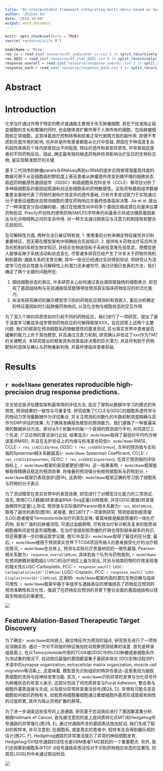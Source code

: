 ```yaml
---
title: "An interpretable framework integrating multi-omics based on deep learning improves drug response prediction and provides biological insights"
author: "Zhihao Xu"
date: "2024-10-09"
output: word_document
---
```


```r
knitr::opts_chunk$set(echo = TRUE)
source('resource/utils.R')

modelName = 'Mine'
res_cv = read_csv('resource/df_indicator_cv.csv') |> split_recursively()
res_GDSC = read_csv('resource/df_stat_GDSC.csv') |> split_recursively()
response_overall = read_csv('resource/response_overall.csv') |> split_recursively()
response_each = read_csv('resource/response_each.csv') |> split_recursively()
```

# Abstract

# Introduction

化学治疗通过作用于特定的靶点或通路主要用于杀灭肿瘤细胞. 其在干扰或阻止癌症细胞的生长和繁殖的同时, 也会随体液扩散作用于人体所有的细胞，包括肿瘤细胞和正常细胞，这意味着放疗控制转移和损害正常代谢两方面的副作用. 即便不考虑到负面作用的影响, 也并非是所有患者都能从化疗中受益,  原因在于种高度复杂的癌性疾病在个体内部表现出不同程度, 特征的遗传和表型异质性, 并导致癌症患者的不同药物反应。因此, 确定最有效的候选药物并检测影响治疗反应的生物标志物, 是实现精准医疗的关键.

基于二代测序的肿瘤panels与RNAseq再到scRNA的逐步应用使得海量高纬度的数据可用于从亚细胞级的颗粒度上表征患者从肿瘤遗传改变到微环境的细微状态. 癌症药物敏感性基因组学（GDSC）和癌细胞系百科全书（CCLE）等项目分析了多种癌细胞系的基因组图谱和对这些细胞系的药物敏感性。这些药物基因组学数据集更全面地代表了药物代谢和疗效变异的遗传基础. 已有许多尝试致力于实现通过分子谱表征细胞状态预测细胞的潜在药物响应并最终改善临床决策. Jia et al. 提出了一种深度变分自动编码器，通过在低维空间中将多个基因压缩成潜在向量来估算药物反应. Precily开创性的使用药物SMILES字符串的向量表示并成功捕获基因表达与化合物结构之间的复杂作用. 另一种方法通过图表征与注意力机制提取和整合先验知识。

在可解释性方面, 两种方法已被证明有效, 1. 使用事后分析来确定特征属性并识别重要特征，而无需在模型架构中明确结合先验知识; 2. 提供有关药物治疗反应所涉及的机制的系统生物学知识, 并结合生物途径和子系统信息等先验信息，使模型嵌入能够反映子系统活动和状态变化. 尽管诸多研究已经产生了许多关于药物作用机制和基因-通路关系的宝贵见解, 其中一些也已经通过实验得到验证. 但研究认为深度学习在综合性能与可解释性上的潜力还未被穷尽, 通过仔细已发表的方法，我们确定了两个关键的问题所在: 

1. 围绕细胞状态的表征, 许多研究关心如何通过表达谱获取独特的细胞表示. 却忽视了基因组结构与先验通路信息能够带给预测真实临床药物反应的的泛化能力; 
2. 尚没有研究确切的展示模型学习到的药物反应预测的有效嵌入, 事后分析确定的特征基因如何引起肿瘤药物响应, 以及化合物与细胞状态的交互作用. 


为了深入个体的异质性如何引起不同的药物反应，我们进行了一项研究，提出了基于深度学习集成多组学预测药物反应的可解释框架XXX，旨在回答上述两个主要问题. 我们的框架在预测细胞系药物敏感性的基准测试, 区分真实世界中患者是否缓解的能力上优于其他模型, 并且通过注意力机制, 研究确认并验证了xxx作为TMZ的关键靶点. 本研究提出的框架具有改善临床决策的巨大潜力, 并且将有助于药物靶标的选择与确认与药物重新利用, 并最终使临床患者获益. 

# Results

## `r modelName` generates reproducible high-precision drug response predictions.

交叉验证是评估模型架构最常用的评估方法, 反应了架构从数据中学习的模式的有效性, 预测结果的一致性与可重复性. 研究收集了CCLE与GDSC的细胞系遗传学与药物动力学测量数据作为评估集合, 并关注预测的对数化的半数抑制浓度精确与否作为DRP评估的效果. 为了确保准确报告模型的预测能力，我们遵循了一种普遍采用的数据拆分方法，即对从5个折数中的每一个获得的预测进行平均, 并同其它三个先进, 广泛应用的算法进行比较. 结果显示`r modelName`取得了最低的平均均方根误差(RMSE), 并且在五折验证上的均值与标准差也较低(`r modelName` RMSE, CCLE: `r res_cv$CCLE$rmse`, GDSC: `r res_cv$GDSC$rmse`), 合并的预测值与实际值的Spearman相关系数最高(`r modelName` Spearman Coefficient, CCLE: `r res_cv$CCLE$spearman`, GDSC: `r res_cv$GDSC$spearman`), 在其它预测值的评估指标上, `r modelName`框架的表现都更好(图1A). 这一结果表明, `r modelName`框架能够取得精确且稳定的预测效果. 将堆叠的预测值分别按照细胞系与药物划分, `r modelName`框架仍表现良好(图1A), 这表明`r modelName`框架正确的学习到了细胞系与药物的分子表示. 

为了测试模型在真实世界中的表现效果, 研究进行了对模型泛化能力的三项测试. 首先, 使用CCLE数据(转录谱由RNA-Seq定量)训练框架, 并在GDSC数据(转录谱由微阵列定量)上测试, 预测值与实际值的Pearson相关系数为`r res_GDSC$Mine`, 取得了最优的表现(图1B). 紧接着, 我们进行了一项案例研究. 预测低级别胶质瘤(LGG)患者接受Temozolomide治疗的真实反映. 替莫唑胺是脑胶质瘤的一线化疗药物, 具有广谱的抗肿瘤活性, 可透过血脑屏障, 可有效治疗新诊断及复发的胶质母细胞瘤和间变性星形细胞瘤，在治疗低级别胶质瘤的疗效也得到越来越多的共识, 但还需要进一步的循证医学证据. 图1C中显示`r modelName`取得了最佳的区分度. 最后, `r modelName`被用于预测真实世界下TCGA项目所纳入的患者接受化疗的治疗相应情况, `r modelName`在总体上, 预测与实际化疗质量响应的一致性最强, Pearson相关系数为`r response_overall$Mine`, 具体到各个队列与药物类别, `r modelName`在预测肺鳞状细胞癌(LUSC)的治疗响应上最为突出, 并且与铂类药物的疗效呈较强的相关性(LUSC-Carboplatin, PCC: `r response_each[['LUSC-Carboplatin(n=14)']]$Mine`; LUSC-Cisplatin, PCC: `r response_each[['LUSC-Cisplatin(n=16)']]$Mine`), 这表明`r modelName`框架内涵的潜在生物见解与临床可用性. `r modelName`框架中基于多组学与通路表征的增强提高了药物反应预测的预测准确性和泛化性，强调了在药物反应预测的背景下整合全面的基因组结构以获取生物效应的重要性。

![](figure/1.jpg)

## Feature Ablation-Based Therapeutic Target Discovery

为了确定`r modelName`如何嵌入, 融合特征作为预测的锚点, 研究首先进行了一项特征消融实验. 通过一次对不同层的特征施加扰动观察预测结果的误差. 首先是转录组层面上, 在以Temozolomide作用的TCGA或GDSC中的LGG肿瘤或者细胞系作为测试集的情况下, 扰动效应最强的基因都富集于基因本体论 (GO)生物过程(BP)术语中的synapse organization, extracellular matrix organization, muscle cell migration等词条上, 这意味着, 模型首先识别组织的特异性表达--这里表现为脑胶质细胞的支持与促神经发育功能. 其次, `r modelName`识别异常的发育与分化信号作为肿瘤状态的有意义表示, 这部分包括了间充质转变与Focal Adhesion, 整合素与细胞外基质连接与生成, 以及部分异常转录激活信号(图2A, D), 并很有可能与恶变细胞如何抵抗药物有关, 如胶质母细胞瘤细胞通过重塑细胞外基质形成致密和刚性的过度积累, 其作为阻止药物扩散的屏障。

为了进一步调查这些信号的上游通路, 研究基于扰动效应进行了基因集富集分析. 根据Hallmark of Cancer, 首先被注意到的是上皮间质转化(EMT)和Hedgehog传导通路的异常强化(图2B, E), 通过对通路所含的基因表达施加扰动, 我们生成了配对的假样本, 并可注意到, 在细胞系, 或是真实的患者中, 假样本总会得到偏乐观的估计(图2C, F). Hedgehog通路的异常激活提示了异常的神经细胞发育, Hedgehog/Gli1信号通路的活性也是GBM患者TMZ抵抗的一个重要靶点. 另外, 我们还观察到细胞系中TGF-β信号通路获悉活性对于识别药物相应状态的显著性, 但其在LGG队列中未通过假设检验. 

![](figure/2.jpg)





